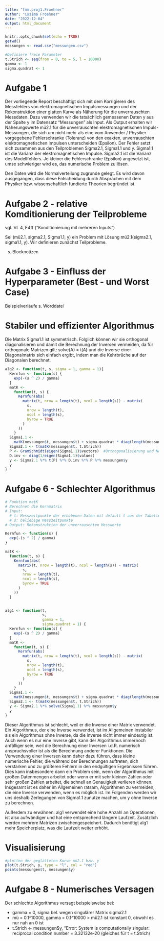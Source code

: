```yaml
---
title: "fmm.proj1.Froehner"
author: "Cosima Froehner"
date: "2022-12-04"
output: html_document
---
```


```r
knitr::opts_chunk$set(echo = TRUE)
getwd()
messungen <- read.csv("messungen.csv")
```


```r
#Definiere freie Parameter
t.Strich <- seq(from = 0, to = 5, l = 10000)
gamma <- 1
sigma.quadrat <- 1
```

# Aufgabe 1
Der vorliegende Report beschäftigt sich mit dem Korrigieren des Messfehlers von elektromagnetischen Impulsmessungen und der Rekonstruktion einer glatten Kurve als Näherung für die unverrauschten Messdaten. Dazu verwenden wir die tatsächlich gemessenen Daten y aus der Spalte y im Datensatz "Messungen" als Input. Als Output erhalten wir Näherungswerte mü2.1 für die unverrauschten elektromagnetischen Impuls-Messungen, die sich um nicht mehr als eine vom Anwender / Physiker vorgegebene Fehlerschranke (Toleranz) von den exakten, unverrauschten elektromagnetischen Impulsen unterscheiden (Epsilon). Der Fehler setzt sich zusammen aus den Teilproblemen Sigma2.1, Sigma1.1 und y. Sigma1.1 ist die Varianz der elektromagnetischen Impulse. Sigma2.1 ist die Varianz des Modellfehlers. Je kleiner die Fehlerschranke (Epsilon) angesetzt ist, umso schwieriger wird es, das numerische Problem zu lösen. 

Den Daten wird die Normalverteilung zugrunde gelegt. Es wird davon ausgegangen, dass diese Entscheidung durch Absprachen mit dem Physiker bzw. wissenschaftlich fundierte Theorien begründet ist. 

# Aufgabe 2 - relative Komditionierung der Teilprobleme

vgl. VL 4, F4ff ("Konditionierung mit mehreren Inputs")

Sei (mü2.1, sigma2.1, Sigma1.1, y) ein Problem mit Lösung mü2.1(sigma2.1, sigma1.1, y).
Wir definieren zunächst Teilprobleme.

s. Blocknotizen

# Aufgabe 3 - Einfluss der Hyperparameter (Best - und Worst Case)

Beispielverläufe s. Worddatei

# Stabiler und effizienter Algorithmus

Die Matrix Sigma1.1 ist symmetrisch. Folglich können wir sie orthogonal diagonalisieren und damit die Berechnung der Inversen vermeiden, da für orthogonale Matrizen gilt: solve(A) = t(A) und die Inverse einer Diagonalmatrix sich einfach ergibt, indem man die Kehrbrüche auf der Diagonalen berechnet.

```r
alg2 <- function(t, s, sigma = 1, gamma = 1){
  Kernfun <- function(s) {
    exp(-(s ^ 2) / gamma)
  }
  matK <-
    function(t, s) {
      Kernfun(abs(
        matrix(t, nrow = length(t), ncol = length(s)) - matrix(
          s,
          nrow = length(t),
          ncol = length(s),
          byrow = TRUE
        )
      ))
    }
  Sigma1.1 <-
    matK(messungen$t, messungen$t) + sigma.quadrat * diag(length(messungen$t))
  Sigma2.1 <- t(matK(messungen$t, t.Strich))
  P <- GramSchmidt(eigen(Sigma1.1)$vectors)  #Orthogonalisierung und Normalisierung mithilfe von matlib Gram Schmidt Algorithmus
  D.inv <- diag(1/eigen(Sigma1.1)$values) 
  y <- Sigma2.1 %*% t(P) %*% D.inv %*% P %*% messungen$y
  y
}
```





# Aufgabe 6 - Schlechter Algorithmus

```r
# Funktion matK
# Berechnet die Kernmatrix 
# Input: 
  # t: Messzeitpunkte der erhobenen Daten mit default t aus der Tabelle Messungen
  # s: beliebige Messzeitpunkte
# Output: Rekonstruktion der unverrauschten Messwerte

Kernfun <- function(s) {
  exp(-(s ^ 2) / gamma)
}

matK <-
  function(t, s) {
    Kernfun(abs(
      matrix(t, nrow = length(t), ncol = length(s)) - matrix(
        s,
        nrow = length(t),
        ncol = length(s),
        byrow = TRUE
      )
    ))
  }

  
alg1 <- function(t,
                 s,
                 gamma = 1,
                 sigma.quadrat = 1) {
  Kernfun <- function(s) {
    exp(-(s ^ 2) / gamma)
  }
  matK <-
    function(t, s) {
      Kernfun(abs(
        matrix(t, nrow = length(t), ncol = length(s)) - matrix(
          s,
          nrow = length(t),
          ncol = length(s),
          byrow = TRUE
        )
      ))
    }
  Sigma1.1 <-
    matK(messungen$t, messungen$t) + sigma.quadrat * diag(length(messungen$t))
  Sigma2.1 <- t(matK(messungen$t, t.Strich))
  y <- Sigma2.1 %*% solve(Sigma1.1) %*% messungen$y
  y
}
```

Dieser Algorithmus ist schlecht, weil er die Inverse einer Matrix verwendet. Ein Algorithmus, der eine Inverse verwendet, ist im Allgemeinen instabiler als ein Algorithmus ohne Inverse, da die Inverse nicht immer eindeutig ist. Auch wenn es nur eine Inverse gibt, kann der Algorithmus immernoch anfälliger sein, weil die Berechnung einer Inversen i.d.R. numerisch anspruchsvoller ist als die Berechnung anderer Funktionen. Die Verwendung einer Inversen kann daher dazu führen, dass kleine numerische Fehler, die während der Berechnungen auftreten, sich verstärken und zu größeren Fehlern in den endgültigen Ergebnissen führen. Dies kann insbesondere dann ein Problem sein, wenn der Algorithmus mit großen Datenmengen arbeitet oder wenn er mit sehr kleinen Zahlen oder sehr großen Zahlen arbeitet, die schnell an Genauigkeit verlieren können. Insgesamt ist es daher im Allgemeinen ratsam, Algorithmen zu vermeiden, die eine Inverse verwenden, wenn es möglich ist. Im Folgenden werden wir uns deshalb Zerlegungen von Sigma1.1 zunutze machen, um y ohne Inverse zu berechnen.


Außerdem zu erwähnen: alg1 verwendet eine hohe Anzahl an Operationen, ist also aufwändiger und hat eine entsprechend längere Laufzeit. Zusätzlich werden mehrere Matrizen zwischengespeichert. Dadurch benötigt alg1 mehr Speicherplatz, was die Laufzeit weiter erhöht.


# Visualisierung

```r
#plotten der geglätteten Kurve mü2.1 bzw. y
plot(t.Strich, y, type = "l", col = "red")
points(messungen$t, messungen$y)
```

# Aufgabe 8 - Numerisches Versagen

Der schlechte Algorithmus versagt beispielsweise bei:

- gamma = 0, sigma bel. wegen singulärer Matrix sigma2.1
- mü = 0.1^10000, gamma = 0.1^10000 > mü2.1 ist konstant 0, obwohl es nur nah an 0 ist
- t.Strich <- messungen$y, "Error: System is computationally singular: reciprocal condition number = 3.32132e-20 (gleiches für t = t.Strich)






